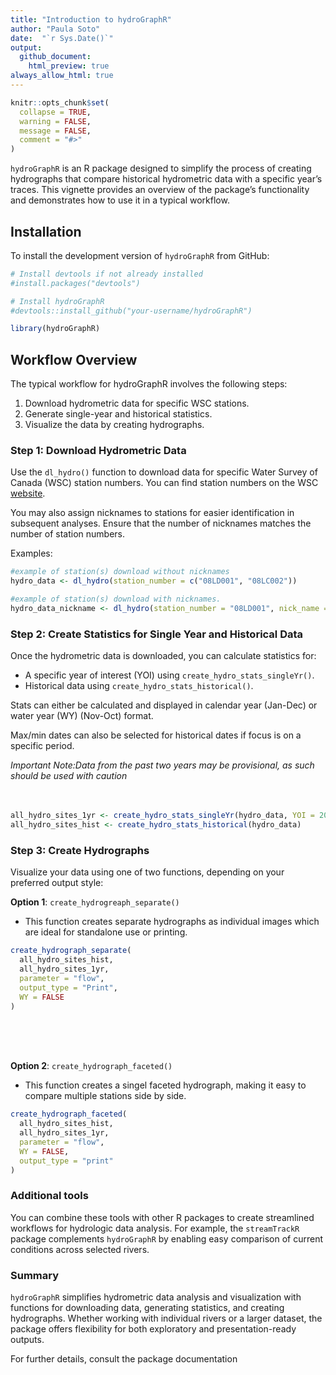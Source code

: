 ```yaml
---
title: "Introduction to hydroGraphR"
author: "Paula Soto"
date:  "`r Sys.Date()`"
output:
  github_document:
    html_preview: true
always_allow_html: true
---
```


```r
knitr::opts_chunk$set(
  collapse = TRUE,
  warning = FALSE,
  message = FALSE,
  comment = "#>"
)
```


`hydroGraphR` is an R package designed to simplify the process of creating hydrographs that compare historical hydrometric data with a specific year's traces. This vignette provides an overview of the package's functionality and demonstrates how to use it in a typical workflow.

## Installation

To install the development version of `hydroGraphR` from GitHub:


```r

# Install devtools if not already installed
#install.packages("devtools")

# Install hydroGraphR
#devtools::install_github("your-username/hydroGraphR")

library(hydroGraphR)


```

## Workflow Overview

The typical workflow for hydroGraphR involves the following steps:

1. Download hydrometric data for specific WSC stations.
2. Generate single-year and historical statistics.
3. Visualize the data by creating hydrographs.

### Step 1: Download Hydrometric Data

Use the `dl_hydro()` function to download data for specific Water Survey of Canada (WSC) station numbers. You can find station numbers on the WSC [website](https://wateroffice.ec.gc.ca/search/real_time_e.html). 

You may also assign nicknames to stations for easier identification in subsequent analyses. Ensure that the number of nicknames matches the number of station numbers. 

Examples:

```r
#example of station(s) download without nicknames
hydro_data <- dl_hydro(station_number = c("08LD001", "08LC002"))

#example of station(s) download with nicknames. 
hydro_data_nickname <- dl_hydro(station_number = "08LD001", nick_name = "Adams River")
```

### Step 2: Create Statistics for Single Year and Historical Data

Once the hydrometric data is downloaded, you can calculate statistics for: 

- A specific year of interest (YOI) using `create_hydro_stats_singleYr()`.
- Historical data using `create_hydro_stats_historical()`. 

Stats can either be calculated and displayed in calendar year (Jan-Dec) or water year (WY) (Nov-Oct) format.

Max/min dates can also be selected for historical dates if focus is on a specific period. 

*Important Note:Data from the past two years may be provisional, as such should be used with caution*
<br><br><br>


```r
all_hydro_sites_1yr <- create_hydro_stats_singleYr(hydro_data, YOI = 2021, WY = FALSE) # Calendar year
all_hydro_sites_hist <- create_hydro_stats_historical(hydro_data)


```

### Step 3: Create  Hydrographs

Visualize your data using one of two functions, depending on your preferred output style:

**Option 1**: `create_hydrogreaph_separate()`

- This function creates separate hydrographs as individual images which are ideal for standalone use or printing. 

```r

create_hydrograph_separate(
  all_hydro_sites_hist,
  all_hydro_sites_1yr,
  parameter = "flow",
  output_type = "Print",
  WY = FALSE
)

```
<br><br><br>

**Option 2**: `create_hydrograph_faceted()`

- This function creates a singel faceted hydrograph, making it easy to compare multiple stations side by side. 


```r

create_hydrograph_faceted(
  all_hydro_sites_hist,
  all_hydro_sites_1yr,
  parameter = "flow",
  WY = FALSE,
  output_type = "print"
)
```



### Additional tools

You can combine these tools with other R packages to create streamlined workflows for hydrologic data analysis. For example, the `streamTrackR` package complements `hydroGraphR` by enabling easy comparison of current conditions across selected rivers.


### Summary

`hydroGraphR` simplifies hydrometric data analysis and visualization with functions for downloading data, generating statistics, and creating hydrographs. Whether working with individual rivers or a larger dataset, the package offers flexibility for both exploratory and presentation-ready outputs.

For further details, consult the package documentation
